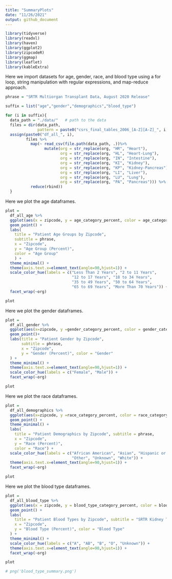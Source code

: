 ```yaml
---
title: "SummaryPlots"
date: "11/26/2021"
output: github_document
---
```

```r
library(tidyverse)
library(readxl)
library(haven)
library(ggplot2)
library(zipcodeR)
library(ggmap)
library(leaflet)
library(kableExtra)
```

Here we import datasets for age, gender, race, and blood type using a for loop, string manipulation with regular expressions, and map-reduce approach.

```r
phrase = "SRTR Multiorgan Transplant Data, August 2020 Release"

suffix = list("age","gender","demographics","blood_type")

for (i in suffix){
  data_path = "./data/"   # path to the data
  files = dir(data_path, 
              pattern = paste0("csrs_final_tables_2006_[A-Z][A-Z]_", i,".csv"))
  assign(paste0("df_all_", i),
         files %>%
           map(~ read_csv(file.path(data_path, .))%>%
                 mutate(org = str_replace(org, "HR", "Heart"),
                        org = str_replace(org, "HL", "Heart-Lung"),
                        org = str_replace(org, "IN", "Intestine"),
                        org = str_replace(org, "KI", "Kidney"),
                        org = str_replace(org, "KP", "Kidney-Pancreas"),
                        org = str_replace(org, "LI", "Liver"),
                        org = str_replace(org, "LU", "Lung"),
                        org = str_replace(org, "PA", "Pancreas"))) %>%
           reduce(rbind))
  }
```

Here we plot the age dataframes.
```r
plot = 
  df_all_age %>% 
  ggplot(aes(x = zipcode, y = age_category_percent, color = age_category)) + 
  geom_point() + 
  labs(
    title = "Patient Age Groups by Zipcode", 
    subtitle = phrase,
    x = "Zipcode",
    y = "Age Group (Percent)",
    color = "Age Group"
    ) + 
  theme_minimal() + 
  theme(axis.text.x=element_text(angle=90,hjust=1)) + 
  scale_color_hue(labels = c("Less Than 2 Years", "2 to 11 Years", 
                             "12 to 17 Years", "18 to 34 Years", 
                             "35 to 49 Years", "50 to 64 Years", 
                             "65 to 69 Years", "More Than 70 Years")) + 
  facet_wrap(~org)

plot
```

Here we plot the gender dataframes.
```r
plot = 
  df_all_gender %>% 
  ggplot(aes(x=zipcode, y =gender_category_percent, color = gender_category)) + 
  geom_point()+ 
  labs(title = "Patient Gender by Zipcode", 
       subtitle = phrase,
       x = "Zipcode",
       y = "Gender (Percent)", color = "Gender"
  ) + 
  theme_minimal() + 
  theme(axis.text.x=element_text(angle=90,hjust=1)) + 
  scale_color_hue(labels = c("Female", "Male")) + 
  facet_wrap(~org)

plot
```

Here we plot the race dataframes.
```r
plot = 
  df_all_demographics %>% 
  ggplot(aes(x=zipcode, y =race_category_percent, color = race_category)) + 
  geom_point() + 
  theme_minimal() + 
  labs(
    title = "Patient Demographics by Zipcode", subtitle = phrase,
    x = "Zipcode",
    y = "Race (Percent)", 
    color = "Race") + 
  scale_color_hue(labels = c("African American", "Asian", "Hispanic or Latino", 
                             "Other", "Unknown", "White")) + 
  theme(axis.text.x=element_text(angle=90,hjust=1)) + 
  facet_wrap(~org)

plot
```

Here we plot the blood type dataframes.
```r
plot = 
  df_all_blood_type %>%
  ggplot(aes(x = zipcode, y = blood_type_category_percent, color = blood_type_category)) + 
  geom_point() + 
  labs(
    title = "Patient Blood Types by Zipcode", subtitle = "SRTR Kidney Transplant Data, August 2020 Release",
    x = "Zipcode",
    y = "Blood Type (Percent)", color = "Blood Type"
  ) + 
  theme_minimal() + 
  scale_color_hue(labels = c("A", "AB", "B", "O", "Unknown")) + 
  theme(axis.text.x=element_text(angle=90,hjust=1)) + 
  facet_wrap(~org)

plot

# png('blood_type_summary.png')
```

